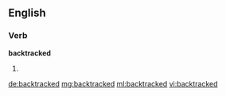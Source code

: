 ==English==

===Verb===
'''backtracked'''

# {{past of|[[backtrack]]}}

[[de:backtracked]]
[[mg:backtracked]]
[[ml:backtracked]]
[[vi:backtracked]]